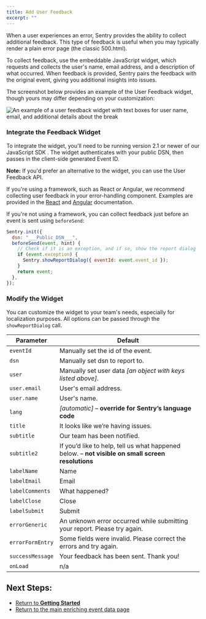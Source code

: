 ```yaml
---
title: Add User Feedback
excerpt: ""
---
```


When a user experiences an error, Sentry provides the ability to collect additional feedback. This type of feedback is useful when you may typically render a plain error page (the classic 500.html).

To collect feedback, use the embeddable JavaScript widget, which requests and collects the user's name, email address, and a description of what occurred. When feedback is provided, Sentry pairs the feedback with the original event, giving you additional insights into issues.

The screenshot below provides an example of the User Feedback widget, though yours may differ depending on your customization:

![An example of a user feedback widget with text boxes for user name, email, and additional details about the break](user_feedback_widget.png)

### Integrate the Feedback Widget

To integrate the widget, you'll need to be running version 2.1 or newer of our JavaScript SDK . The widget authenticates with your public DSN, then passes in the client-side generated Event ID.

**Note:** If you'd prefer an alternative to the widget, you can use the User Feedback API.

If you're using a framework, such as React or Angular, we recommend collecting user feedback in your error-handling component. Examples are provided in the [React](sdks/react/components/errorboundary/) and [Angular](platforms/javascript/angular/) documentation.

If you're not using a framework, you can collect feedback just before an event is sent using `beforeSend`:

```js
Sentry.init({
  dsn: "___Public_DSN___",
  beforeSend(event, hint) {
    // Check if it is an exception, and if so, show the report dialog
    if (event.exception) {
      Sentry.showReportDialog({ eventId: event.event_id });
    }
    return event;
  },
});
```

### Modify the Widget

You can customize the widget to your team's needs, especially for localization purposes. All options can be passed through the `showReportDialog` call.

| Parameter        | Default                                                                                           |
| ---------------- | ------------------------------------------------------------------------------------------------- |
| `eventId`        | Manually set the id of the event.                                                                 |
| `dsn`            | Manually set dsn to report to.                                                                    |
| `user`           | Manually set user data _[an object with keys listed above]_.                                      |
| `user.email`     | User's email address.                                                                             |
| `user.name`      | User's name.                                                                                      |
| `lang`           | _[automatic]_ – **override for Sentry’s language code**                                           |
| `title`          | It looks like we’re having issues.                                                                |
| `subtitle`       | Our team has been notified.                                                                       |
| `subtitle2`      | If you’d like to help, tell us what happened below. – **not visible on small screen resolutions** |
| `labelName`      | Name                                                                                              |
| `labelEmail`     | Email                                                                                             |
| `labelComments`  | What happened?                                                                                    |
| `labelClose`     | Close                                                                                             |
| `labelSubmit`    | Submit                                                                                            |
| `errorGeneric`   | An unknown error occurred while submitting your report. Please try again.                         |
| `errorFormEntry` | Some fields were invalid. Please correct the errors and try again.                                |
| `successMessage` | Your feedback has been sent. Thank you!                                                           |
| `onLoad`         | n/a                                                                                               |

## Next Steps:

- [Return to **Getting Started**](../)
- [Return to the main enriching event data page](./)

